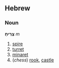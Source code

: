 ==Hebrew==
===Noun===
'''צְרִיחַ''' ''m''

<!-- perhaps some of these should go under the same sense, native hebrew speakers please check -->
# [[spire]]
# [[turret]]
# [[minaret]]
# (''chess'')  [[rook]], [[castle]]